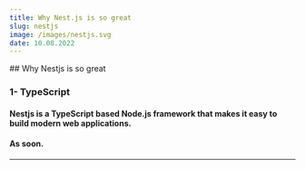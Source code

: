 ---
title: Why Nest.js is so great
slug: nestjs
image: /images/nestjs.svg
date: 10.08.2022
---


<div className={styles.mdxContainer}>
## Why Nestjs is so great

### 1- TypeScript
#### Nestjs is a TypeScript based Node.js framework that makes it easy to build modern web applications.
#### As soon.
</div>

---
<Comments />